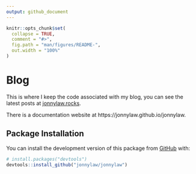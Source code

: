 ```yaml
---
output: github_document
---
```


<!-- README.md is generated from README.Rmd. Please edit that file -->

```r
knitr::opts_chunk$set(
  collapse = TRUE,
  comment = "#>",
  fig.path = "man/figures/README-",
  out.width = "100%"
)
```

# Blog

This is where I keep the code associated with my blog, you can see the latest posts at [jonnylaw.rocks](https://jonnylaw.rocks).

There is a documentation website at https://jonnylaw.github.io/jonnylaw.

## Package Installation

You can install the development version of this package from [GitHub](https://github.com/) with:

``` r
# install.packages("devtools")
devtools::install_github("jonnylaw/jonnylaw")
```